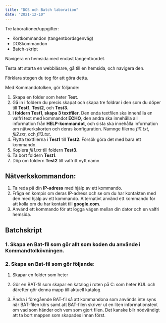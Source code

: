 ```yaml
---
title: "DOS och Batch laboration"
date: "2021-12-10"
---
```


Tre laborationer/uppgifter:

- Kortkommandon (tangentbordsgenväg)
- DOSkommandon
- Batch-skript

Navigera en hemsida med endast tangentbordet.

Testa att starta en webbläsare, gå till en hemsida, och navigera den.

Förklara stegen du tog för att göra detta.

Med Kommandotolken, gör följande:

1. Skapa en folder som heter **Test**.
2. Gå in i foldern du precis skapat och skapa tre foldrar i den som du döper till **Test1**, **Test2**, och **Test3**.
3. **I foldern Test1, skapa 3 textfiler**. Den enda textfilen ska innehålla en valfri text med kommandot **ECHO**, den andra ska innehålla all information från **HELP-kommandot**, och sista ska innehålla information om nätverkskorten och deras konfiguration. Namnge filerna _fil1.txt_, _fil2.txt_, och _fil3.txt_.
4. Flytta textfilerna i **Test1** till **Test2**. Försök göra det med bara ett kommando.
5. Kopiera _fil1.txt_ till foldern **Test3**.
6. Ta bort foldern **Test1**.
7. Döp om foldern **Test2** till valfritt nytt namn.

## Nätverkskommandon:

1. Ta reda på din **IP-adress** med hjälp av ett kommando.
2. Fråga en kompis om deras IP-adress och se om du har kontakten med den med hjälp av ett kommando. Alternativt använd ett kommando för att kolla om du har kontakt till **google.com**.
3. Använd ett kommando för att logga vägen mellan din dator och en valfri hemsida.

## Batchskript

### 1. Skapa en Bat-fil som gör allt som koden du använde i Kommandtolkövningen.

### 2. Skapa en Bat-fil som gör följande:

1. Skapar en folder som heter

1. Gör en BAT-fil som skapar en katalog i roten på C: som heter KUL och därefter gör denna mapp till aktuell katalog.
1. Ändra i föregående BAT-fil så att kommandona som används inte syns när BAT-filen körs samt att BAT-filen skriver ut en liten informationstext om vad som händer och vem som gjort filen. Det kanske blir nödvändigt att ta bort mappen som skapades innan först.
